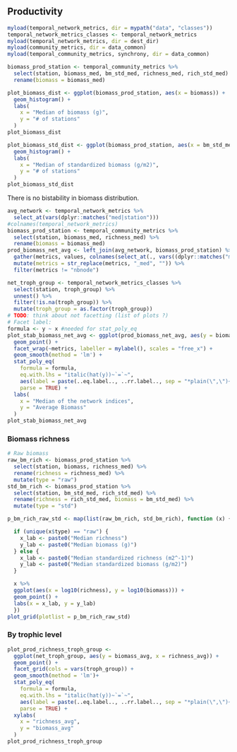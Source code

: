 ## Productivity

```r
myload(temporal_network_metrics, dir = mypath("data", "classes"))
temporal_network_metrics_classes <- temporal_network_metrics
myload(temporal_network_metrics, dir = dest_dir)
myload(community_metrics, dir = data_common)
myload(temporal_community_metrics, synchrony, dir = data_common)
```

```r
biomass_prod_station <- temporal_community_metrics %>%
  select(station, biomass_med, bm_std_med, richness_med, rich_std_med) %>%
  rename(biomass = biomass_med)

plot_biomass_dist <- ggplot(biomass_prod_station, aes(x = biomass)) +
  geom_histogram() +
  labs(
    x = "Median of biomass (g)",
    y = "# of stations"
  )
plot_biomass_dist

plot_biomass_std_dist <- ggplot(biomass_prod_station, aes(x = bm_std_med)) +
  geom_histogram() +
  labs(
    x = "Median of standardized biomass (g/m2)",
    y = "# of stations"
  )
plot_biomass_std_dist
```

There is no bistability in biomass distribution.

```r
avg_network <- temporal_network_metrics %>%
  select_at(vars(dplyr::matches("med|station")))
#colnames(temporal_network_metrics)
biomass_prod_station <- temporal_community_metrics %>%
  select(station, biomass_med, richness_med) %>%
  rename(biomass = biomass_med)
prod_biomass_net_avg <- left_join(avg_network, biomass_prod_station) %>%
  gather(metrics, values, colnames(select_at(., vars((dplyr::matches("med")))))) %>%
  mutate(metrics = str_replace(metrics, "_med", "")) %>%
  filter(metrics != "nbnode")

net_troph_group <- temporal_network_metrics_classes %>% 
  select(station, troph_group) %>%
  unnest() %>%
  filter(!is.na(troph_group)) %>%
  mutate(troph_group = as.factor(troph_group))
# TODO: think about not facetting (list of plots ?)
# Facet label:
formula <- y ~ x #needed for stat_poly_eq
plot_stab_biomass_net_avg <- ggplot(prod_biomass_net_avg, aes(y = biomass, x = values)) +
  geom_point() +
  facet_wrap(~metrics, labeller = mylabel(), scales = "free_x") +
  geom_smooth(method = 'lm') +
  stat_poly_eq(
    formula = formula,
    eq.with.lhs = "italic(hat(y))~`=`~",
    aes(label = paste(..eq.label.., ..rr.label.., sep = "*plain(\",\")~")),
    parse = TRUE) +
  labs(
    x = "Median of the network indices",
    y = "Average Biomass"
  )
plot_stab_biomass_net_avg
```

### Biomass richness

```r
# Raw biomass
raw_bm_rich <- biomass_prod_station %>% 
  select(station, biomass, richness_med) %>%
  rename(richness = richness_med) %>%
  mutate(type = "raw")
std_bm_rich <- biomass_prod_station %>% 
  select(station, bm_std_med, rich_std_med) %>%
  rename(richness = rich_std_med, biomass = bm_std_med) %>%
  mutate(type = "std")

p_bm_rich_raw_std <- map(list(raw_bm_rich, std_bm_rich), function (x) {

  if (unique(x$type) == "raw") {
    x_lab <- paste0("Median richness")
    y_lab <- paste0("Median biomass (g)")
  } else {
    x_lab <- paste0("Median standardized richness (m2^-1)")
    y_lab <- paste0("Median standardized biomass (g/m2)")
  }

  x %>%
  ggplot(aes(x = log10(richness), y = log10(biomass))) +
  geom_point() +
  labs(x = x_lab, y = y_lab)
  })
plot_grid(plotlist = p_bm_rich_raw_std)
```



### By trophic level 

```r
plot_prod_richness_troph_group <-
  ggplot(net_troph_group, aes(y = biomass_avg, x = richness_avg)) +
  geom_point() +
  facet_grid(cols = vars(troph_group)) +
  geom_smooth(method = 'lm')+
  stat_poly_eq(
    formula = formula,
    eq.with.lhs = "italic(hat(y))~`=`~",
    aes(label = paste(..eq.label.., ..rr.label.., sep = "*plain(\",\")~")),
    parse = TRUE) +
  xylabs(
    x = "richness_avg",
    y = "biomass_avg"
  )
plot_prod_richness_troph_group
```
